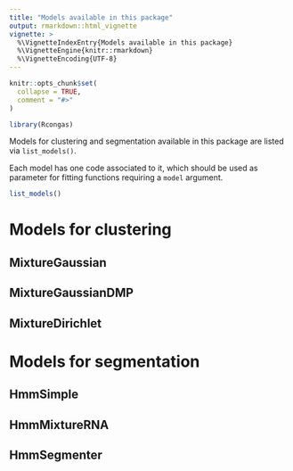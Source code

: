 ```yaml
---
title: "Models available in this package"
output: rmarkdown::html_vignette
vignette: >
  %\VignetteIndexEntry{Models available in this package}
  %\VignetteEngine{knitr::rmarkdown}
  %\VignetteEncoding{UTF-8}
---
```


```r
knitr::opts_chunk$set(
  collapse = TRUE,
  comment = "#>"
)
```

```r
library(Rcongas)
```


Models for clustering and segmentation available in this package are listed via `list_models()`.

Each model has one code associated to it, which should be used as parameter for fitting functions requiring a `model` argument.

```r
list_models()
```

# Models for clustering

## MixtureGaussian

## MixtureGaussianDMP

## MixtureDirichlet

# Models for segmentation

##  HmmSimple                                              

##  HmmMixtureRNA                                              

##  HmmSegmenter        

